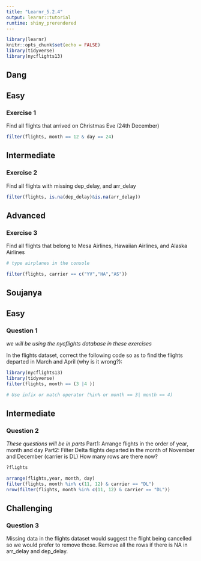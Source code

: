```yaml
---
title: "Learnr_5.2.4"
output: learnr::tutorial
runtime: shiny_prerendered
---
```


```r
library(learnr)
knitr::opts_chunk$set(echo = FALSE)
library(tidyverse)
library(nycflights13)
```

## Dang
## Easy

### Exercise 1  

Find all flights that arrived on Christmas Eve (24th December)

```r
filter(flights, month == 12 & day == 24)
```


##  Intermediate

### Exercise 2

Find all flights with missing dep_delay, and arr_delay  

```r
filter(flights, is.na(dep_delay)&is.na(arr_delay))
```

## Advanced

### Exercise 3

Find all flights that belong to Mesa Airlines, Hawaiian Airlines, and Alaska Airlines

```r
# type airplanes in the console
```

```r
filter(flights, carrier == c("YV","HA","AS"))
```



## Soujanya
## Easy 

### Question 1 

*we will be using the nycflights database in these exercises*

In the flights dataset, correct the following code so as to find the flights departed in March and April (why is it wrong?): 

```r
library(nycflights13)
library(tidyverse)
filter(flights, month == (3 |4 ))
```

```r
# Use infix or match operator (%in% or month == 3| month == 4)
```

## Intermediate

### Question 2

*These questions will be in parts *
Part1: Arrange flights in the order of year, month and day
Part2: Filter Delta flights departed in the month of November and December (carrier is DL)
How many rows are there now?

```r
?flights

```

```r
arrange(flights,year, month, day)
filter(flights, month %in% c(11, 12) & carrier == "DL")
nrow(filter(flights, month %in% c(11, 12) & carrier == "DL"))
```

## Challenging

### Question 3

Missing data in the flights dataset would suggest the flight being cancelled so we would prefer to remove those. Remove all the rows if there is NA in arr_delay and dep_delay.

```r

```
